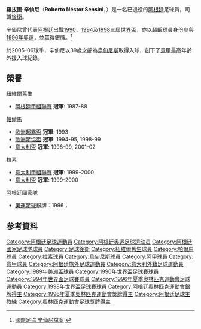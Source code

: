 {{多個問題|
{{blpsources|time=2013-10-23T14:55:03+00:00}}
{{expand|time=2013-10-23T14:55:03+00:00}}
}}
{{noteTA
|G1=uefa
|G2=Football
|G3=南美球會
|T=zh-hk:羅拔圖·辛仙尼;zh-tw:羅拔圖·森西尼;
|1=zh-hk:羅拔圖
|2=zh-hk:辛仙尼;zh-tw:森西尼;
}}
{{Infobox Football biography 2
| playername          = 羅拔圖·辛仙尼<br>''Roberto Sensini''
| image               = 
| dateofbirth         = {{birth date and age|1966|10|12}}
| cityofbirth         = Arroyo Seco
| countryofbirth      = {{ARG}}
| position            = [[後衛_(足球)|中堅]]
|height={{height|m=1.80}}
|currentclub= 
|years1=1986–1989|clubs1=[[纽韦尔老男孩竞技俱乐部|纽韦尔老男孩]]|caps1=74|goals1=2
|years2=1989–1993|clubs2=[[乌迪内斯足球俱乐部|乌迪内斯]]|caps2=149|goals2=9
|years3=1993–1999|clubs3=[[帕爾馬足球會|帕爾馬]]|caps3=156|goals3=11
|years4=1999–2000|clubs4=[[拉素體育會|拉素]]|caps4=24|goals4=1
|years5=2000–2002|clubs5=[[帕爾馬足球會|帕爾馬]]|caps5=35|goals5=0
|years6=2002–2006|clubs6=[[乌迪内斯足球俱乐部|乌迪内斯]]|caps6=91|goals6=7 |totalcaps = 529 |totalgoals = 30
|nationalyears1=1987–2000|nationalteam1=[[阿根廷國家足球隊|阿根廷]]|nationalcaps1=60|nationalgoals1=0
|manageryears1=2006|managerclubs1=[[乌迪内斯足球俱乐部|乌迪内斯]]
|manageryears2=2007–2008|managerclubs2=[[拉普拉塔大学生|拉普拉塔大学生]]
|manageryears3=2009–2011|managerclubs3=[[纽韦尔老男孩竞技俱乐部|纽韦尔老男孩]]
|manageryears4=2012–2013|managerclubs4=[[科隆竞技俱乐部|科隆]]
|manageryears5=2014–2015|managerclubs5=[[拉斐拉竞技|拉斐拉]]
|medaltemplates=
{{MedalCountry|{{ARG}}}}
{{MedalSport|男子[[足球|足球]]}}
{{MedalSilver|[[1996年夏季奧林匹克運動會|1996年亞特蘭大]]|[[1996年夏季奧林匹克運動會足球比賽|隊際]]}}
}}

'''羅拔圖·辛仙尼'''（'''Roberto Néstor Sensini'''，{{bd|1966年|10月12日|}}）是一名已退役的[[阿根廷|阿根廷]]足球員，司職[[後衛_(足球)|後衛]]。

辛仙尼曾代表[[阿根廷國家足球隊|阿根廷]]出戰[[1990年世界盃足球賽|1990]]、[[1994年世界盃足球賽|1994]]及[[1998年世界盃足球賽|1998]]三屆[[世界盃|世界盃]]，亦以超齡球員身份參與[[1996年夏季奥林匹克运动会足球比赛|1996年奧運]]，並贏得銀牌。<ref>[http://www.fifa.com/worldfootball/statisticsandrecords/players/player=44626/ 國際足協 辛仙尼檔案] {{Wayback|url=http://www.fifa.com/worldfootball/statisticsandrecords/players/player=44626/ |date=20131023161440 }}{{en}}</ref>

於2005–06球季，辛仙尼以39歲之齡為[[烏甸尼斯足球會|烏甸尼斯]]取得入球，創下了[[意甲|意甲]]最高年齡外援入球紀錄。

== 榮譽 ==
;[[紐維爾舊生體育會|紐維爾舊生]]
* [[阿根廷甲組聯賽|阿根廷甲組聯賽]] '''冠軍''': 1987-88 

;[[帕爾馬足球會|帕爾馬]]
* [[歐洲超霸盃|歐洲超霸盃]] '''冠軍''': 1993
* [[歐洲足協盃|歐洲足協盃]] '''冠軍''': 1994-95, 1998-99
* [[意大利盃|意大利盃]] '''冠軍''': 1998-99, 2001-02 

;[[拉素|拉素]]
* [[意大利甲組聯賽|意大利甲組聯賽]] '''冠軍''': 1999-2000
* [[意大利盃|意大利盃]] '''冠軍''': 1999-2000 

;[[阿根廷國家足球隊|阿根廷國家隊]]
* [[夏季奥林匹克运动会足球比赛|奧運足球]]銀牌：1996；  


== 参考資料 ==
{{reflist}}

{{Navboxes
|title = 阿根廷隊參賽名單
|titlestyle =background:#75AADB; color:#FFF;
|list1=	
<span></span>
{{1990年世界盃足球賽阿根廷參賽名單}}
{{1994年世界盃足球賽阿根廷參賽名單}}
{{1996年奧運會男子足球阿根廷參賽名單}}
{{1998年世界盃足球賽阿根廷參賽名單}}
}}

{{DEFAULTSORT:Sensini, Roberto}}
[[Category:阿根廷足球運動員|Category:阿根廷足球運動員]]
[[Category:阿根廷奥运足球运动员|Category:阿根廷奥运足球运动员]]
[[Category:阿根廷國家足球隊球員|Category:阿根廷國家足球隊球員]]
[[Category:足球後衛|Category:足球後衛]]
[[Category:紐維爾舊生球員|Category:紐維爾舊生球員]]
[[Category:帕爾馬球員|Category:帕爾馬球員]]
[[Category:拉素球員|Category:拉素球員]]
[[Category:烏甸尼斯球員|Category:烏甸尼斯球員]]
[[Category:阿甲球員|Category:阿甲球員]]
[[Category:意甲球員|Category:意甲球員]]
[[Category:阿根廷旅外足球運動員|Category:阿根廷旅外足球運動員]]
[[Category:意大利外籍足球運動員|Category:意大利外籍足球運動員]]
[[Category:1989年美洲盃球員|Category:1989年美洲盃球員]]
[[Category:1990年世界盃足球賽球員|Category:1990年世界盃足球賽球員]]
[[Category:1994年世界盃足球賽球員|Category:1994年世界盃足球賽球員]]
[[Category:1996年夏季奥林匹克運動會足球運動員|Category:1996年夏季奥林匹克運動會足球運動員]]
[[Category:1998年世界盃足球賽球員|Category:1998年世界盃足球賽球員]]
[[Category:阿根廷奧林匹克運動會銀牌得主|Category:阿根廷奧林匹克運動會銀牌得主]]
[[Category:1996年夏季奧林匹克運動會獎牌得主|Category:1996年夏季奧林匹克運動會獎牌得主]]
[[Category:阿根廷足球主教練|Category:阿根廷足球主教練]]
[[Category:奧林匹克運動會足球獎牌得主|Category:奧林匹克運動會足球獎牌得主]]